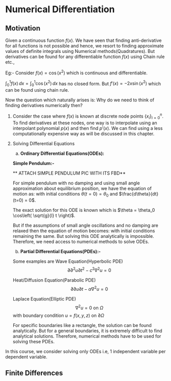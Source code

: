 # Numerical Differentiation

## Motivation

Given a continuous function $f(x)$. We have seen that finding anti-derivative for all functions is not possible and hence, we resort to finding approximate values of definite integrals using Numerical methods(Quadratures). But derivatives can be found for any differentiable function $f(x)$ using Chain rule etc.,

Eg:-  Consider $f(x) = \cos(x^2)$ which is continuous and differentiable. 

$\int_0^1 f(x) \, dx = \int_0^1 \cos(x^2)\, dx$ has no closed form. But $f'(x) = -2x\sin(x^2)$ which can be found using chain rule. 

Now the question which naturally arises is: Why do we need to think of finding derivatives numerically then?

1. Consider the case where $f(x)$ is known at discrete node points $\{x_i\}_{i=0}^n$. To find derivatives at these nodes, one way is to interpolate using an interpolant polynomial $p(x)$ and then find $p'(x)$. We can find using a less computationally expensive way as will be discussed in this chapter.

2. Solving Differential Equations

    a. **Ordinary Differential Equations(ODEs):**
    
    **Simple Pendulum:-** 
    
    ** ATTACH SIMPLE PENDULUM PIC WITH ITS FBD**
    
    For simple pendulum with no damping and using small angle approximation about equilibrium position, we have the equation of motion as:
    \begin{equation}
    \frac{d^2\theta}{dt^2}+\frac{g}{l}\theta = 0
    \end{equation}
    with initial conditions $\theta(t=0)= \theta_0$ and $\frac{d\theta}{dt}(t=0) = 0$.
    
    The exact solution for this ODE is known which is $\theta = \theta_0 \cos\left( \sqrt{g}{l} t \right)$. 
    
    But if the assumptions of small angle oscillations and no damping are relaxed then the equation of motion becomes:
    \begin{equation}
    \frac{d^2\theta}{dt^2}+C\frac{d\theta}{dt}+\frac{g}{l}\sin \theta = 0
    \end{equation}
    with initial conditions remaining the same. But solving this ODE analytically is impossible. Therefore, we need access to numerical methods to solve ODEs.
    
    b. **Partial Differential Equations(PDEs):-**
    
    Some examples are Wave Equation(Hyperbolic PDE) 
    $$\partial{\partial^2 u}{\partial t^2}-c^2 \nabla^2 u= 0$$
    
    Heat/Diffusion Equation(Parabolic PDE)
    $$\partial{\partial u}{\partial t}-\alpha \nabla^2 u= 0$$
    
    Laplace Equation(Elliptic PDE)
    $$\nabla^2 u = 0 \text{ on } \Omega$$
    with boundary condition $u = f(x,y,z)$ on $\partial \Omega$
    
    For specific boundaries like a rectangle, the solution can be found analytically. But for a general boundaries, it is extremely difficult to find analytical solutions. Therefore, numerical methods have to be used for solving these PDEs.
    
In this course, we consider solving only ODEs i.e, 1 independent variable per dependent variable. 

## Finite Differences



<!-- # Blocks -->

<!-- ## Equations -->

<!-- Here is an equation. -->

<!-- \begin{equation}  -->
<!--   f\left(k\right) = \binom{n}{k} p^k\left(1-p\right)^{n-k} -->
<!--   (\#eq:binom) -->
<!-- \end{equation}  -->

<!-- You may refer to using `\@ref(eq:binom)`, like see Equation \@ref(eq:binom). -->


<!-- ## Theorems and proofs -->

<!-- Labeled theorems can be referenced in text using `\@ref(thm:tri)`, for example, check out this smart theorem \@ref(thm:tri). -->

<!-- ::: {.theorem #tri} -->
<!-- For a right triangle, if $c$ denotes the *length* of the hypotenuse -->
<!-- and $a$ and $b$ denote the lengths of the **other** two sides, we have -->
<!-- $$a^2 + b^2 = c^2$$ -->
<!-- ::: -->

<!-- Read more here <https://bookdown.org/yihui/bookdown/markdown-extensions-by-bookdown.html>. -->

<!-- ## Callout blocks -->


<!-- The R Markdown Cookbook provides more help on how to use custom blocks to design your own callouts: https://bookdown.org/yihui/rmarkdown-cookbook/custom-blocks.html -->
